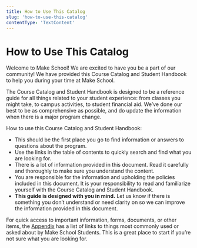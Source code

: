 ```yaml
---
title: How to Use This Catalog
slug: 'how-to-use-this-catalog'
contentType: 'TextContent'
---
```


# How to Use This Catalog

Welcome to Make School! We are excited to have you be a part of our community! We have provided this
Course Catalog and Student Handbook to help you during your time at Make School.

The Course Catalog and Student Handbook is designed to be a reference guide for all things related
to your student experience: from classes you might take, to campus activities, to student financial
aid. We’ve done our best to be as comprehensive as possible, and do update the information when
there is a major program change.

How to use this Course Catalog and Student Handbook:

- This should be the first place you go to find information or answers to questions about the
  program.
- Use the links in the table of contents to quickly search and find what you are looking for.
- There is a lot of information provided in this document. Read it carefully and thoroughly to make
  sure you understand the content.
- You are responsible for the information and upholding the policies included in this document. It
  is your responsibility to read and familiarize yourself with the Course Catalog and Student
  Handbook.
- **This guide is designed with you in mind.** Let us know if there is something you don’t
  understand or need clarity on so we can improve the information provided in this document.

For quick access to important information, forms, documents, or other items, the
[Appendix](../appendix-a-important-links/academic-services-and-information) has a list of links to
things most commonly used or asked about by Make School Students. This is a great place to start if
you’re not sure what you are looking for.
